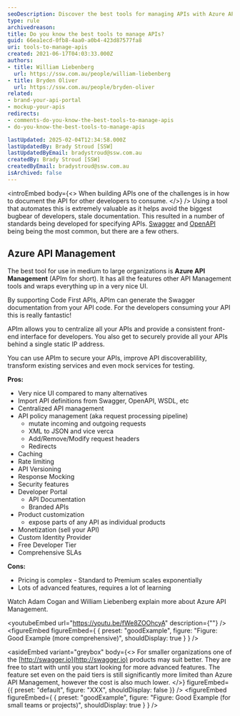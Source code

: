 ```yaml
---
seoDescription: Discover the best tools for managing APIs with Azure API Management, offering centralization, security, and a user-friendly interface for efficient development.
type: rule
archivedreason:
title: Do you know the best tools to manage APIs?
guid: 66ea1ecd-0fb8-4aa0-a0b4-423d87577fa8
uri: tools-to-manage-apis
created: 2021-06-17T04:03:33.000Z
authors:
- title: William Liebenberg
  url: https://ssw.com.au/people/william-liebenberg
- title: Bryden Oliver
  url: https://ssw.com.au/people/bryden-oliver
related:
- brand-your-api-portal
- mockup-your-apis
redirects:
- comments-do-you-know-the-best-tools-to-manage-apis
- do-you-know-the-best-tools-to-manage-apis

lastUpdated: 2025-02-04T12:34:58.000Z
lastUpdatedBy: Brady Stroud [SSW]
lastUpdatedByEmail: bradystroud@ssw.com.au
createdBy: Brady Stroud [SSW]
createdByEmail: bradystroud@ssw.com.au
isArchived: false
---
```


<introEmbed
  body={<>
When building APIs one of the challenges is in how to document the API for other developers to consume.
  </>}
/>
Using a tool that automates this is extremely valuable as it helps avoid the biggest bugbear of developers, stale documentation. This resulted in a number of standards being developed for specifying APIs. [Swagger](https://swagger.io/) and [OpenAPI](https://www.openapis.org/) being being the most common, but there are a few others.

## Azure API Management

The best tool for use in medium to large organizations is **Azure API Management** (APIm for short). It has all the features other API Management tools and wraps everything up in a very nice UI.

By supporting Code First APIs, APIm can generate the Swagger documentation from your API code. For the developers consuming your API this is really fantastic!

APIm allows you to centralize all your APIs and provide a consistent front-end interface for developers. You also get to securely provide all your APIs behind a single static IP address.

You can use APIm to secure your APIs, improve API discoverablility, transform existing services and even mock services for testing.

**Pros:**

* Very nice UI compared to many alternatives
* Import API definitions from Swagger, OpenAPI, WSDL, etc
* Centralized API management
* API policy management (aka request processing pipeline)
  * mutate incoming and outgoing requests
  * XML to JSON and vice verca
  * Add/Remove/Modify request headers
  * Redirects
* Caching
* Rate limiting
* API Versioning
* Response Mocking
* Security features
* Developer Portal
  * API Documentation
  * Branded APIs
* Product customization
  * expose parts of any API as individual products
* Monetization (sell your API)
* Custom Identity Provider
* Free Developer Tier
* Comprehensive SLAs

**Cons:**

* Pricing is complex - Standard to Premium scales exponentially
* Lots of advanced features, requires a lot of learning

Watch Adam Cogan and William Liebenberg explain more about Azure API Management.

<youtubeEmbed url="https://youtu.be/fWe8ZOOhcyA" description={""} />
<figureEmbed figureEmbed={ {
  preset: "goodExample",
  figure: "Figure: Good Example (more comprehensive)",
  shouldDisplay: true
} } />


<asideEmbed
  variant="greybox"
  body={<>
    For smaller organizations one of the [http://swagger.io](http://swagger.io) products may suit better. They are free to start with until you start looking for more advanced features. The feature set even on the paid tiers is still significantly more limited than Azure API Management, however the cost is also much lower.
  </>}
  figureEmbed={{
    preset: "default",
    figure: "XXX",
    shouldDisplay: false
  }}
/>
<figureEmbed figureEmbed={ {
  preset: "goodExample",
  figure: "Figure: Good Example (for small teams or projects)",
  shouldDisplay: true
} } />
